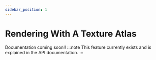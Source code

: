 ```yaml
---
sidebar_position: 1
---
```


# Rendering With A Texture Atlas

Documentation coming soon!!
:::note
This feature currently exists and is explained in the API documentation.
:::
